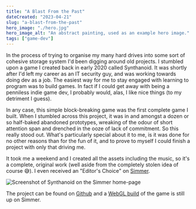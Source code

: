 ```yaml
---
title: "A Blast From the Past"
dateCreated: "2023-04-21"
slug: "a-blast-from-the-past"
hero_image: "./hero.jpg"
hero_image_alt: "An abstract painting, used as an example hero image."
tags: ["game-dev"]
---
```


In the process of trying to organise my many hard drives into some sort of cohesive storage system I'd been digging around old projects. I stumbled upon a game I created back in early 2020 called Synthanoid. It was shortly after I'd left my career as an IT security guy, and was working towards doing dev as a job. The easiest way for me to stay engaged with learning to program was to build games. In fact if I could get away with being a penniless indie game dev, I probably would, alas, I like nice things (to my detriment I guess).

In any case, this simple block-breaking game was the first complete game I built. When I stumbled across this project, it was in and amongst a dozen or so half-baked abandoned prototypes, wreaking of the odour of short attention span and drenched in the ooze of lack of commitment. So this really stood out. What's particularly special about it to me, is it was done for no other reasons than for the fun of it, and to prove to myself I could finish a project with only that driving me.

It took me a weekend and I created all the assets including the music, so it's a complete, original work (well aside from the completely stolen idea of course 😅). I even received an "Editor's Choice" on [Simmer](https://simmer.io).

![Screenshot of Synthanoid on the Simmer home-page](./synthanoid-simmer.png)

The project can be found on [Github](https://github.com/dc-sts/Synthanoid) and a [WebGL build](https://simmer.io/@danlechambre/synthanoid) of the game is still up on Simmer.
